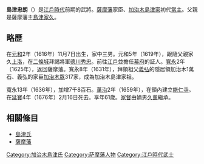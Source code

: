 {{unreferenced|time=2016-10-15T15:13:25+00:00}}
{{日本武士
|名稱= 島津 忠朗
|圖片名稱= 
|圖片大小= 
|圖片說明= 
|時代= [[江戶時代|江戶時代]]前期
|出生日期= [[元和_(後水尾天皇)|元和]]2年11月7日（1616年12月15日）
|出生地點= 
|逝世日期= [[延寶|延寶]]4年2月16日（1676年3月30日）
|逝世地點= 
|假名= 
|羅馬字= 
|幼名= 
|改名= 忠平→忠明→忠朗
|别名= 兵庫頭、又八郎（通稱）
|諡号= 
|神号= 
|戒名= 
|洗禮名= 
|墓所= 
|朝廷官位= 
|幕府職位= 
|主君= 
|藩= [[薩摩藩|薩摩藩]]士
|氏族= [[島津氏|島津氏]]
|父母= 父：[[島津忠恒|島津家久]]（忠恒）<BR>母：[[鎌田政重|鎌田政重]]的女兒
|養父= 
|養母= 
|兄弟= 兄：[[島津光久|光久]]<BR>弟：[[北鄉久直|北鄉久直]]、[[島津忠廣|忠廣]]、[[町田忠尚|町田忠尚]]、[[島津忠紀|忠紀]]、[[禰寢重永|禰寢重永]]、[[島津久雄|久雄]]、[[鎌田政勝|鎌田政勝]]、[[伊集院久國|伊集院久國]]、[[島津忠心|忠心]]、[[伊勢貞昭|伊勢貞昭]]、[[樺山久尚|樺山久尚]]
|姐妹= 妹：[[北鄉翁久|北鄉翁久]]室、[[島津久慶|島津久慶]]室、[[種子島忠時|種子島忠時]]室、[[島津久章|島津久章]]室、[[島津久賴|島津久賴]]室、[[肝付兼屋|肝付兼屋]]室、[[島津久茂|島津久茂]]室、[[入來院重賴|入來院重賴]]室
|正室= [[島津忠榮|島津忠榮]]的女兒
|側室= 
|嗣子= '''[[島津久薰|久薰]]'''
|嗣女= 
|養子= 
|養女= 
}}
{{japanese|japanese=島津 忠朗|kana=しまづ ただあき|romaji=Shimazu Tadaaki}}
'''島津忠朗'''（{{bd|1616年|12月15日|1676年|3月30日}}）是[[江戶時代|江戶時代]]前期的武將。[[薩摩藩|薩摩藩]]家臣、[[加治木家|加治木島津家]]初代[[當主|當主]]。父親是薩摩藩主[[島津忠恒|島津家久]]。

== 略歷 ==
在[[元和_(後水尾天皇)|元和]]2年（1616年）11月7日出生，家中三男。元和5年（1619年），跟隨父親家久[[上洛|上洛]]，在[[二條城|二條城]]拜謁將軍[[德川秀忠|德川秀忠]]。前往[[江戶|江戶]]並擔任[[幕府|幕府]]的証人。[[寬永|寬永]]2年（1625年），返回薩摩藩。寬永8年（1631年），拜領祖父[[島津義弘|義弘]]的隱居領加治木1萬石、義弘的家臣[[加治木眾|加治木眾]]317家，成為加治木島津家祖。

寬永13年（1636年），加增7千8百石。[[萬治|萬治]]2年（1659年），在領內建立[[能仁寺|能仁寺]]。在[[延寶|延寶]]4年（1676年）2月16日死去。享年61歲。[[家督|家督]]由嫡男[[島津久薰|久薰]]繼承。

== 相關條目 ==
*[[島津氏|島津氏]]
*[[薩摩藩|薩摩藩]]

{{島津氏歷代當主|加治木家|初代}}
{{DEFAULTSORT:Shimazu Tadaaki}}
[[Category:加治木島津氏|Category:加治木島津氏]]
[[Category:萨摩藩人物|Category:萨摩藩人物]]
[[Category:江戶時代武士|Category:江戶時代武士]]